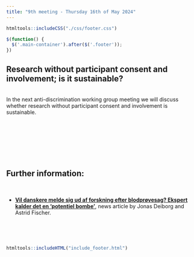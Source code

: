 ```yaml
---
title: "9th meeting - Thursday 16th of May 2024"
---
```


```r
htmltools::includeCSS("./css/footer.css")
```

```js
$(function() {
  $('.main-container').after($('.footer'));
})
```

<!--
 <a href="" target="_blank" rel="noopener noreferrer" title=""></a>
-->
## Research without participant consent and involvement; is it sustainable?
<br>
In the next anti-discrimination working group meeting we will discuss whether research without participant consent and involvement is sustainable.
<br>
 
<br><br>

<!--
You can find the slides (in PDF format) used in connection to this meeting <a href="Slides/ADWG_meeting.pdf" target="_blank" rel="noopener noreferrer" title="ADWG meeting - ">here</a>.
-->
<br><br><br>

## Further information:
<br>

* <a href=https://www.dr.dk/nyheder/indland/vil-danskere-melde-sig-ud-af-forskning-efter-blodproevesag-ekspert-kalder-det-en" target="_blank" rel="noopener noreferrer" title="SSI and their blood samples">__Vil danskere melde sig ud af forskning efter blodprøvesag? Ekspert kalder det en 'potentiel bombe'__</a>, news article by Jonas Deiborg and Astrid Fischer.

<br><br><br>

```r
htmltools::includeHTML("include_footer.html")
```